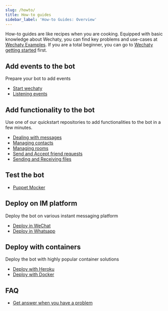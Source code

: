 ```yaml
---
slug: /howto/
title: How-to guides
sidebar_label: 'How-to Guides: Overview'
---
```


<!-- how-to/cookbook - Explains how to accomplish a specific task. -->

How-to guides are like recipes when you are cooking. Equipped with basic knowledge about Wechaty, you can find key problems and use-cases at [Wechaty Examples](https://wechaty.js.org/docs/examples/overview). If you are a total beginner, you can go to [Wechaty getting started](https://wechaty.js.org/docs/getting-started/) first.

<!-- These are some use cases and code snippets to get you started with Redux in a real app. They assume you understand the topics in [basic](#b) and [advanced](#a) tutorials. They are more advanced than tutorials and assume some knowledge of how Wechaty works. -->

## Add events to the bot

Prepare your bot to add events

- [Start wechaty](howto/wechaty.md)
- [Listening events](howto/event.md)

## Add functionality to the bot

Use one of our quickstart repositories to add functionalities to the bot in a few minutes.

- [Dealing with messages](howto/message.md)
- [Managing contacts](howto/contact.md)
- [Managing rooms](howto/room.md)
- [Send and Accept friend requests](howto/friendship.md)
- [Sending and Receiving files](howto/file-box.md)

## Test the bot

- [Puppet Mocker](#)

## Deploy on IM platform

Deploy the bot on various instant messaging platform

- [Deploy in WeChat](howto/deploy-in-wechat.md)
- [Deploy in Whatsapp](howto/deploy-in-whatsapp.md)

## Deploy with containers

Deploy the bot with highly popular container solutions

- [Deploy with Heroku](docs/usage-with-heroku.md)
- [Deploy with Docker](docs/docker.md)

## FAQ

- [Get answer when you have a problem](howto/faq.md)


<!-- ## Using Puppets with Wechaty (How to switch between puppets) -->

<!-- For different instant messaging (IM) systems (such as WeChat, Whatsapp, and TikTok), the Wechaty community builds separate RPA (Robotic Process Automation) modules for each, and we call those modules [Wechaty Puppet](https://github.com/wechaty/wechaty-puppet). -->

<!-- Wechaty Puppet Service is gRPC for Wechaty Puppet. To use a Wechaty Puppet Service, you need a TOKEN for that service, and pass it to Wechaty, then you will be able to use that Puppet Service. -->

<!-- ```sh -->
<!-- export WECHATY_PUPPET=wechaty-puppet-service -->
<!-- export WECHATY_PUPPET_SERVICE_TOKEN="__TOKEN__" -->
<!-- ``` -->

<!-- > You can switch between different Wechaty Puppet Services by changing your TOKEN. The source code works same irrespective of the token you used. -->

<!-- To learn how to generate TOKEN and switch between puppets , you can visit [Puppet Services](https://wechaty.js.org/docs/puppet-services/). -->

<!-- ## Use Cases -->

<!-- You can learn more from [Wechaty cases study](case-study/overview.md) -->
